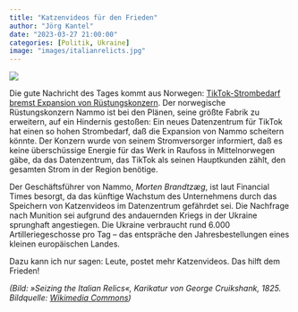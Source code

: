 ```yaml
---
title: "Katzenvideos für den Frieden"
author: "Jörg Kantel"
date: "2023-03-27 21:00:00"
categories: [Politik, Ukraine]
image: "images/italianrelicts.jpg"
---
```


[![](images/italianrelicts-b.jpg)](https://upload.wikimedia.org/wikipedia/commons/thumb/0/07/George_Cruikshank%2C_Seizing_the_Italian_Relics%2C_1815.jpg/1280px-George_Cruikshank%2C_Seizing_the_Italian_Relics%2C_1815.jpg)

Die gute Nachricht des Tages kommt aus Norwegen: [TikTok-Strombedarf bremst Expansion von Rüstungskonzern](https://www.golem.de/news/nammo-tiktok-strombedarf-bremst-expansion-von-munitionshersteller-2303-172990.html). Der norwegische Rüstungskonzern Nammo ist bei den Plänen, seine größte Fabrik zu erweitern, auf ein Hindernis gestoßen: Ein neues Datenzentrum für TikTok hat einen so hohen Strombedarf, daß die Expansion von Nammo scheitern könnte. Der Konzern wurde von seinem Stromversorger informiert, daß es keine überschüssige Energie für das Werk in Raufoss in Mittelnorwegen gäbe, da das Datenzentrum, das TikTok als seinen Hauptkunden zählt, den gesamten Strom in der Region benötige.

Der Geschäftsführer von Nammo, *Morten Brandtzæg*, ist laut Financial Times besorgt, da das künftige Wachstum des Unternehmens durch das Speichern von Katzenvideos im Datenzentrum gefährdet sei. Die Nachfrage nach Munition sei aufgrund des andauernden Kriegs in der Ukraine sprunghaft angestiegen. Die Ukraine verbraucht rund 6.000 Artilleriegeschosse pro Tag – das entspräche den Jahresbestellungen eines kleinen europäischen Landes.

Dazu kann ich nur sagen: Leute, postet mehr Katzenvideos. Das hilft dem Frieden!

*(Bild: »Seizing the Italian Relics«, Karikatur von George Cruikshank, 1825. Bildquelle: [Wikimedia Commons](https://commons.wikimedia.org/wiki/Image:George_Cruikshank,_Seizing_the_Italian_Relics,_1815.jpg?uselang=de))*